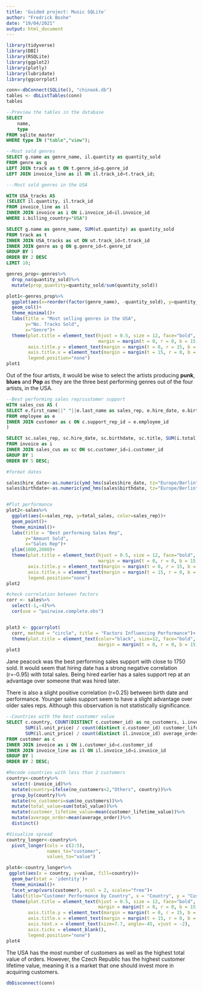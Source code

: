 ```yaml
---
title: 'Guided project: Music SQLite'
author: "Fredrick Boshe"
date: "19/04/2021"
output: html_document
---
```


```r
library(tidyverse)
library(DBI)
library(RSQLite)
library(ggplot2)
library(plotly)
library(lubridate)
library(ggcorrplot)

```

```r
conn<-dbConnect(SQLite(), "chinook.db")
tables <- dbListTables(conn)
tables
```

```sql
--Preview the tables in the database
SELECT
    name,
    type
FROM sqlite_master
WHERE type IN ("table","view");

--Most sold genres
SELECT g.name as genre_name, il.quantity as quantity_sold
FROM genre as g
LEFT JOIN track as t ON t.genre_id=g.genre_id
LEFT JOIN invoice_line as il ON il.track_id=t.track_id;


```


```sql
---Most sold genres in the USA

WITH USA_tracks AS 
(SELECT il.quantity, il.track_id
FROM invoice_line as il
INNER JOIN invoice as i ON i.invoice_id=il.invoice_id
WHERE i.billing_country="USA")

SELECT g.name as genre_name, SUM(ut.quantity) as quantity_sold
FROM track as t
INNER JOIN USA_tracks as ut ON ut.track_id=t.track_id
INNER JOIN genre as g ON g.genre_id=t.genre_id
GROUP BY 1
ORDER BY 2 DESC
LIMIT 10;

```

```r
genres_prop<-genres%>%
  drop_na(quantity_sold)%>%
  mutate(prop_quantity=quantity_sold/sum(quantity_sold))

plot1<-genres_prop%>%
  ggplot(aes(x=reorder(factor(genre_name), -quantity_sold), y=quantity_sold, fill=genre_name))+
  geom_col()+
  theme_minimal()+
  labs(title = "Most selling genres in the USA",
       y="No. Tracks Sold",
       x="Genre")+
  theme(plot.title = element_text(hjust = 0.5, size = 12, face="bold", 
                                  margin = margin(t = 0, r = 0, b = 15, l = 0)),
        axis.title.y = element_text(margin = margin(t = 0, r = 15, b = 0, l = 0)),
        axis.title.x = element_text(margin = margin(t = 15, r = 0, b = 0, l = 0)),
        legend.position="none")
plot1

```
Out of the four artists, it would be wise to select the artists producing **punk**, **blues** and **Pop** as they are the three best performing genres out of the four artists, in the USA.


```sql
--Best performing sales rep/customer support
WITH sales_cus AS (
SELECT e.first_name||" "||e.last_name as sales_rep, e.hire_date, e.birthdate, e.title, c.customer_id
FROM employee as e
INNER JOIN customer as c ON c.support_rep_id = e.employee_id
)

SELECT sc.sales_rep, sc.hire_date, sc.birthdate, sc.title, SUM(i.total) as total_sales
FROM invoice as i
INNER JOIN sales_cus as sc ON sc.customer_id=i.customer_id
GROUP BY 1
ORDER BY 5 DESC;

```


```r
#format dates

sales$hire_date<-as.numeric(ymd_hms(sales$hire_date, tz="Europe/Berlin"))
sales$birthdate<-as.numeric(ymd_hms(sales$birthdate, tz="Europe/Berlin"))


#Plot performance
plot2<-sales%>%
  ggplot(aes(x=sales_rep, y=total_sales, color=sales_rep))+
  geom_point()+
  theme_minimal()+
  labs(title = "Best performing Sales Rep",
       y="Amount Sold",
       x="Sales Rep")+
  ylim(1000,2000)+
  theme(plot.title = element_text(hjust = 0.5, size = 12, face="bold", 
                                  margin = margin(t = 0, r = 0, b = 15, l = 0)),
        axis.title.y = element_text(margin = margin(t = 0, r = 15, b = 0, l = 0)),
        axis.title.x = element_text(margin = margin(t = 15, r = 0, b = 0, l = 0)),
        legend.position="none")
plot2

#check correlation between factors
corr <- sales%>%
  select(-1,-4)%>%
  cor(use = "pairwise.complete.obs")


plot3 <- ggcorrplot(
  corr, method = "circle", title = "Factors Influencing Performance")+
  theme(plot.title = element_text(color="black", size=12, face="bold", hjust = 0.5,
                                  margin = margin(t = 0, r = 0, b = 15, l = 0)))
plot3

```


Jane peacock was the best performing sales support with close to 1750 sold. It would seem that hiring date has a strong negative correlation (r=-0.95) with total sales. Being hired earlier has a sales support rep at an advantage over someone that was hired later.

There is also a slight positive correlation (r=0.25) between birth date and performance. Younger sales support seem to have a slight advantage over older sales reps. Although this observation is not statistically significance.

```sql
--Countries with the best customer value
SELECT c.country, COUNT(DISTINCT c.customer_id) as no_customers, i.invoice_id, SUM(il.unit_price) as total_value, 
       SUM(il.unit_price) / count(distinct c.customer_id) customer_lifetime_value,
       SUM(il.unit_price) / count(distinct il.invoice_id) average_order
FROM customer as c
INNER JOIN invoice as i ON i.customer_id=c.customer_id
INNER JOIN invoice_line as il ON il.invoice_id=i.invoice_id
GROUP BY 1
ORDER BY 2 DESC;

```


```r
#Recode countries with less than 2 customers 
country<-country%>%
  select(-invoice_id)%>%
  mutate(country=ifelse(no_customers<2,"Others", country))%>%
  group_by(country)%>%
  mutate(no_customers=sum(no_customers))%>%
  mutate(total_value=sum(total_value))%>%
  mutate(customer_lifetime_value=mean(customer_lifetime_value))%>%
  mutate(average_order=mean(average_order))%>%
  distinct()

#Visualize spread
country_longer<-country%>%
  pivot_longer(cols = c(2:5),
               names_to="customer",
               values_to="value")

plot4<-country_longer%>%
 ggplot(aes(x = country, y=value, fill=country))+
  geom_bar(stat = 'identity')+
  theme_minimal()+
  facet_wrap(vars(customer), ncol = 2, scales="free")+
  labs(title="Customer Performance by Country", x = "Country", y = "Customer Performance")+
  theme(plot.title = element_text(hjust = 0.5, size = 12, face="bold", 
                                  margin = margin(t = 0, r = 0, b = 15, l = 0)),
        axis.title.y = element_text(margin = margin(t = 0, r = 15, b = 0, l = 0)),
        axis.title.x = element_text(margin = margin(t = 15, r = 0, b = 0, l = 0)),
        axis.text.x = element_text(size=7.7, angle=-45, vjust = -2),
        axis.ticks = element_blank(),
        legend.position="none")
plot4


```

The USA has the most number of customers as well as the highest total value of orders. However, the Czech Republic has the highest customer lifetime value, meaning it is a market that one should invest more in acquiring customers.

```r
dbDisconnect(conn)

```
